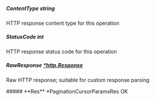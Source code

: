 
##### **ContentType** string
HTTP response content type for this operation

##### **StatusCode** int
HTTP response status code for this operation

##### **RawResponse** [*http.Response](https://pkg.go.dev/net/http#Response)
Raw HTTP response; suitable for custom response parsing

<Collapsible>
    ##### **Res** *PaginationCursorParamsRes
    OK
    <Collapsible.Break/>
    <PaginationCursorParamsRes/>
</Collapsible>

